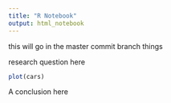 ```yaml
---
title: "R Notebook"
output: html_notebook
---
```


this will go in the master commit branch things

research question here

```r
plot(cars)
```

A conclusion here
